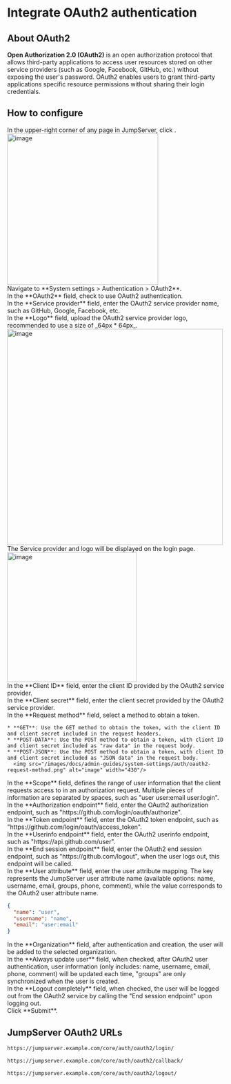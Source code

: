 
# Integrate OAuth2 authentication <Icon name="xpackTip"/>

## About OAuth2
**Open Authorization 2.0 (OAuth2)** is an open authorization protocol that allows third-party applications to access user resources stored on other service providers (such as Google, Facebook, GitHub, etc.) without exposing the user's password. OAuth2 enables users to grant third-party applications specific resource permissions without sharing their login credentials.

## How to configure
<Steps>

<div>
In the upper-right corner of any page in JumpServer, click <Icon name="settings"/>.
<img src="/images/docs/admin-guides/system-settings/nav-settings.png" alt="image" width="350"/>
</div>

<div>
Navigate to **System settings > Authentication > OAuth2**.
</div>

<div>
In the **OAuth2** field, check to use OAuth2 authentication.
</div>

<div>
In the **Service provider** field, enter the OAuth2 service provider name, such as GitHub, Google, Facebook, etc.
</div>

<div>
In the **Logo** field, upload the OAuth2 service provider logo, recommended to use a size of _64px * 64px_.

<img src="/images/docs/admin-guides/system-settings/auth/oauth2-logo.png" alt="image" width="500"/>

<Alert type="tip">
The Service provider and logo will be displayed on the login page.

<img src="/images/docs/admin-guides/system-settings/auth/oauth2-login-page.png" alt="image" width="300"/>
</Alert>

</div>

<div>
In the **Client ID** field, enter the client ID provided by the OAuth2 service provider.
</div>

<div>
In the **Client secret** field, enter the client secret provided by the OAuth2 service provider.
</div>

<div>
In the **Request method** field, select a method to obtain a token.

    * **GET**: Use the GET method to obtain the token, with the client ID and client secret included in the request headers.
    * **POST-DATA**: Use the POST method to obtain a token, with client ID and client secret included as "raw data" in the request body.
    * **POST-JSON**: Use the POST method to obtain a token, with client ID and client secret included as "JSON data" in the request body.
      <img src="/images/docs/admin-guides/system-settings/auth/oauth2-request-method.png" alt="image" width="430"/>

</div>

<div>
In the **Scope** field, defines the range of user information that the client requests access to in an authorization request. Multiple pieces of information are separated by spaces, such as "user user:email user:login".
</div>

<div>
In the **Authorization endpoint** field, enter the OAuth2 authorization endpoint, such as "https://&#8203;github.com/login/oauth/authorize".
</div>

<div>
In the **Token endpoint** field, enter the OAuth2 token endpoint, such as "https://&#8203;github.com/login/oauth/access_token".
</div>

<div>
In the **Userinfo endpoint** field, enter the OAuth2 userinfo endpoint, such as "https://&#8203;api.github.com/user".
</div>

<div>
In the **End session endpoint** field, enter the OAuth2 end session endpoint, such as "https://&#8203;github.com/logout", when the user logs out, this endpoint will be called.
</div>

<div>
In the **User attribute** field, enter the user attribute mapping. The key represents the JumpServer user attribute name (available options: name, username, email, groups, phone, comment), while the value corresponds to the OAuth2 user attribute name.

```json copy=true filename="OAuth2 User Attribute Example"
{
  "name": "user",
  "username": "name",
  "email": "user:email"
}
```
</div>

<div>
In the **Organization** field, after authentication and creation, the user will be added to the selected organization.
</div>

<div>
In the **Always update user** field, when checked, after OAuth2 user authentication, user information (only includes: name, username, email, phone, comment) will be updated each time, "groups" are only synchronized when the user is created.
</div>

<div>
In the **Logout completely** field, when checked, the user will be logged out from the OAuth2 service by calling the "End session endpoint" upon logging out.
</div>

<div>
Click **Submit**.
</div>

</Steps>

## JumpServer OAuth2 URLs

```md filename="Login URL"
https://jumpserver.example.com/core/auth/oauth2/login/
```

```md filename="Login Success Callback URL"
https://jumpserver.example.com/core/auth/oauth2/callback/
```

```md filename="Logout URL"
https://jumpserver.example.com/core/auth/oauth2/logout/
```
